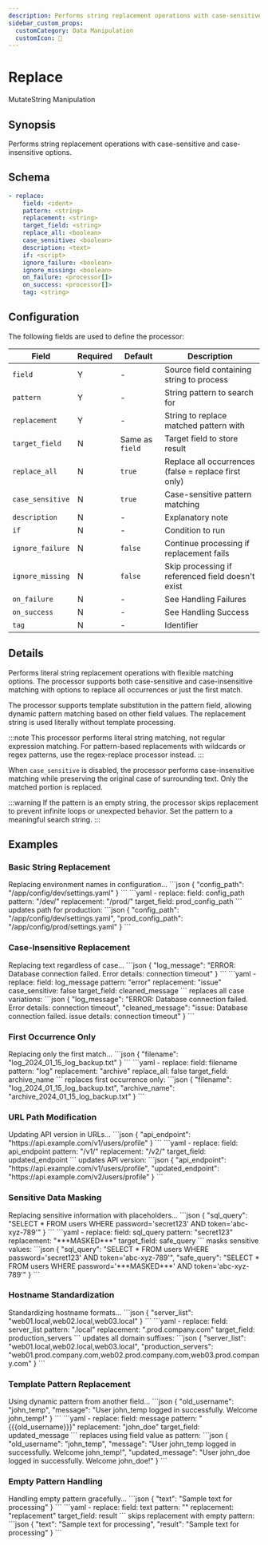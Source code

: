 ```yaml
---
description: Performs string replacement operations with case-sensitive and case-insensitive options
sidebar_custom_props:
  customCategory: Data Manipulation
  customIcon: 🔄
---
```


# Replace

<span className="theme-doc-version-badge badge badge--primary">Mutate</span><span className="theme-doc-version-badge badge badge--secondary">String Manipulation</span>

## Synopsis

Performs string replacement operations with case-sensitive and case-insensitive options.

## Schema

```yaml {2-4}
- replace:
    field: <ident>
    pattern: <string>
    replacement: <string>
    target_field: <string>
    replace_all: <boolean>
    case_sensitive: <boolean>
    description: <text>
    if: <script>
    ignore_failure: <boolean>
    ignore_missing: <boolean>
    on_failure: <processor[]>
    on_success: <processor[]>
    tag: <string>
```

## Configuration

The following fields are used to define the processor:

|Field|Required|Default|Description|
|---|---|---|---|
|`field`|Y|-|Source field containing string to process|
|`pattern`|Y|-|String pattern to search for|
|`replacement`|Y|-|String to replace matched pattern with|
|`target_field`|N|Same as `field`|Target field to store result|
|`replace_all`|N|`true`|Replace all occurrences (false = replace first only)|
|`case_sensitive`|N|`true`|Case-sensitive pattern matching|
|`description`|N|-|Explanatory note|
|`if`|N|-|Condition to run|
|`ignore_failure`|N|`false`|Continue processing if replacement fails|
|`ignore_missing`|N|`false`|Skip processing if referenced field doesn't exist|
|`on_failure`|N|-|See <Topic id="handling-failures">Handling Failures</Topic>|
|`on_success`|N|-|See <Topic id="handling-success">Handling Success</Topic>|
|`tag`|N|-|Identifier|

## Details

Performs literal string replacement operations with flexible matching options. The processor supports both case-sensitive and case-insensitive matching with options to replace all occurrences or just the first match.

The processor supports template substitution in the pattern field, allowing dynamic pattern matching based on other field values. The replacement string is used literally without template processing.

:::note
This processor performs literal string matching, not regular expression matching. For pattern-based replacements with wildcards or regex patterns, use the regex-replace processor instead.
:::

When `case_sensitive` is disabled, the processor performs case-insensitive matching while preserving the original case of surrounding text. Only the matched portion is replaced.

:::warning
If the pattern is an empty string, the processor skips replacement to prevent infinite loops or unexpected behavior. Set the pattern to a meaningful search string.
:::

## Examples

### Basic String Replacement

<ExampleGrid>
  <CommentCol>
    Replacing environment names in configuration...
  </CommentCol>
  <CodeCol>
    ```json
    {
      "config_path": "/app/config/dev/settings.yaml"
    }
    ```
    ```yaml
    - replace:
        field: config_path
        pattern: "/dev/"
        replacement: "/prod/"
        target_field: prod_config_path
    ```
  </CodeCol>
  <CommentCol>
    updates path for production:
  </CommentCol>
  <CodeCol>
    ```json
    {
      "config_path": "/app/config/dev/settings.yaml",
      "prod_config_path": "/app/config/prod/settings.yaml"
    }
    ```
  </CodeCol>
</ExampleGrid>

### Case-Insensitive Replacement

<ExampleGrid>
  <CommentCol>
    Replacing text regardless of case...
  </CommentCol>
  <CodeCol>
    ```json
    {
      "log_message": "ERROR: Database connection failed. Error details: connection timeout"
    }
    ```
    ```yaml
    - replace:
        field: log_message
        pattern: "error"
        replacement: "issue"
        case_sensitive: false
        target_field: cleaned_message
    ```
  </CodeCol>
  <CommentCol>
    replaces all case variations:
  </CommentCol>
  <CodeCol>
    ```json
    {
      "log_message": "ERROR: Database connection failed. Error details: connection timeout",
      "cleaned_message": "issue: Database connection failed. issue details: connection timeout"
    }
    ```
  </CodeCol>
</ExampleGrid>

### First Occurrence Only

<ExampleGrid>
  <CommentCol>
    Replacing only the first match...
  </CommentCol>
  <CodeCol>
    ```json
    {
      "filename": "log_2024_01_15_log_backup.txt"
    }
    ```
    ```yaml
    - replace:
        field: filename
        pattern: "log"
        replacement: "archive"
        replace_all: false
        target_field: archive_name
    ```
  </CodeCol>
  <CommentCol>
    replaces first occurrence only:
  </CommentCol>
  <CodeCol>
    ```json
    {
      "filename": "log_2024_01_15_log_backup.txt",
      "archive_name": "archive_2024_01_15_log_backup.txt"
    }
    ```
  </CodeCol>
</ExampleGrid>

### URL Path Modification

<ExampleGrid>
  <CommentCol>
    Updating API version in URLs...
  </CommentCol>
  <CodeCol>
    ```json
    {
      "api_endpoint": "https://api.example.com/v1/users/profile"
    }
    ```
    ```yaml
    - replace:
        field: api_endpoint
        pattern: "/v1/"
        replacement: "/v2/"
        target_field: updated_endpoint
    ```
  </CodeCol>
  <CommentCol>
    updates API version:
  </CommentCol>
  <CodeCol>
    ```json
    {
      "api_endpoint": "https://api.example.com/v1/users/profile",
      "updated_endpoint": "https://api.example.com/v2/users/profile"
    }
    ```
  </CodeCol>
</ExampleGrid>

### Sensitive Data Masking

<ExampleGrid>
  <CommentCol>
    Replacing sensitive information with placeholders...
  </CommentCol>
  <CodeCol>
    ```json
    {
      "sql_query": "SELECT * FROM users WHERE password='secret123' AND token='abc-xyz-789'"
    }
    ```
    ```yaml
    - replace:
        field: sql_query
        pattern: "secret123"
        replacement: "***MASKED***"
        target_field: safe_query
    ```
  </CodeCol>
  <CommentCol>
    masks sensitive values:
  </CommentCol>
  <CodeCol>
    ```json
    {
      "sql_query": "SELECT * FROM users WHERE password='secret123' AND token='abc-xyz-789'",
      "safe_query": "SELECT * FROM users WHERE password='***MASKED***' AND token='abc-xyz-789'"
    }
    ```
  </CodeCol>
</ExampleGrid>

### Hostname Standardization

<ExampleGrid>
  <CommentCol>
    Standardizing hostname formats...
  </CommentCol>
  <CodeCol>
    ```json
    {
      "server_list": "web01.local,web02.local,web03.local"
    }
    ```
    ```yaml
    - replace:
        field: server_list
        pattern: ".local"
        replacement: ".prod.company.com"
        target_field: production_servers
    ```
  </CodeCol>
  <CommentCol>
    updates all domain suffixes:
  </CommentCol>
  <CodeCol>
    ```json
    {
      "server_list": "web01.local,web02.local,web03.local",
      "production_servers": "web01.prod.company.com,web02.prod.company.com,web03.prod.company.com"
    }
    ```
  </CodeCol>
</ExampleGrid>

### Template Pattern Replacement

<ExampleGrid>
  <CommentCol>
    Using dynamic pattern from another field...
  </CommentCol>
  <CodeCol>
    ```json
    {
      "old_username": "john_temp",
      "message": "User john_temp logged in successfully. Welcome john_temp!"
    }
    ```
    ```yaml
    - replace:
        field: message
        pattern: "{{{old_username}}}"
        replacement: "john_doe"
        target_field: updated_message
    ```
  </CodeCol>
  <CommentCol>
    replaces using field value as pattern:
  </CommentCol>
  <CodeCol>
    ```json
    {
      "old_username": "john_temp",
      "message": "User john_temp logged in successfully. Welcome john_temp!",
      "updated_message": "User john_doe logged in successfully. Welcome john_doe!"
    }
    ```
  </CodeCol>
</ExampleGrid>

### Empty Pattern Handling

<ExampleGrid>
  <CommentCol>
    Handling empty pattern gracefully...
  </CommentCol>
  <CodeCol>
    ```json
    {
      "text": "Sample text for processing"
    }
    ```
    ```yaml
    - replace:
        field: text
        pattern: ""
        replacement: "replacement"
        target_field: result
    ```
  </CodeCol>
  <CommentCol>
    skips replacement with empty pattern:
  </CommentCol>
  <CodeCol>
    ```json
    {
      "text": "Sample text for processing",
      "result": "Sample text for processing"
    }
    ```
  </CodeCol>
</ExampleGrid>